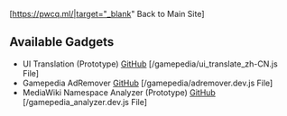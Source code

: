 [https://pwcq.ml/|target="_blank" Back to Main Site]
== Available Gadgets ==
* UI Translation (Prototype) [https://github.com/webcirque/mediawiki/blob/master/gamepedia/ui_translate_zh-CN.js GitHub] [/gamepedia/ui_translate_zh-CN.js File]
* Gamepedia AdRemover [https://github.com/webcirque/mediawiki/blob/master/gamepedia/adremover.dev.js GitHub] [/gamepedia/adremover.dev.js File]
* MediaWiki Namespace Analyzer (Prototype) [https://github.com/webcirque/mediawiki/blob/master/gamepedia_analyzer.dev.js GitHub] [/gamepedia_analyzer.dev.js File]
